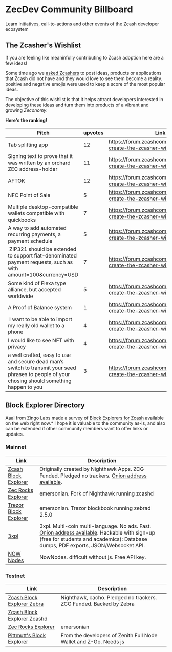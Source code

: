 # ZecDev Community Billboard

Learn initiatives, call-to-actions and other events of the Zcash developer ecosystem

## The Zcasher's Wishlist

If you are feeling like meaninfully contributing to Zcash adoption here are a few ideas!

Some time ago we [asked Zcashers](https://forum.zcashcommunity.com/t/lets-create-the-zcasher-wish-list/51143) to post ideas, products or applications that Zcash did 
not have and they would love to see them become a reality. positive and negative emojis were used to keep a score of 
the most popular ideas.

The objective of this wishlist is that it helps attract developers interested in developing these ideas and turn them 
into products of a vibrant and growing *Zeconomy*.


**Here's the ranking!**

| Pitch | upvotes | Link |
| -- | -- | -- |
| Tab splitting app | 12 | https://forum.zcashcommunity.com/t/lets-create-the-zcasher-wish-list/51143/2 |
| Signing text to prove that it was written by an orchard ZEC address-holder | 11 | https://forum.zcashcommunity.com/t/lets-create-the-zcasher-wish-list/51143/3 |
| AFTOK	| 12 | https://forum.zcashcommunity.com/t/lets-create-the-zcasher-wish-list/51143/4 |
| NFC Point of Sale	| 5	| https://forum.zcashcommunity.com/t/lets-create-the-zcasher-wish-list/51143/5 |
| Multiple desktop-compatible wallets compatible with quickbooks | 7 | https://forum.zcashcommunity.com/t/lets-create-the-zcasher-wish-list/51143/7 |
| A way to add automated recurring payments, a payment schedule | 5 | https://forum.zcashcommunity.com/t/lets-create-the-zcasher-wish-list/51143/8 |
| ZIP321 should be extended to support fiat-denominated payment requests, such as with amount=100&currency=USD | 7 | https://forum.zcashcommunity.com/t/lets-create-the-zcasher-wish-list/51143/10 |
| Some kind of Flexa type alliance, but accepted worldwide | 5 | https://forum.zcashcommunity.com/t/lets-create-the-zcasher-wish-list/51143/15 |
| A Proof of Balance system	| 1 | https://forum.zcashcommunity.com/t/lets-create-the-zcasher-wish-list/51143/16 |
| I want to be able to import my really old wallet to a phone | 4 | https://forum.zcashcommunity.com/t/lets-create-the-zcasher-wish-list/51143/21 |
| I would like to see NFT with privacy | 4 | https://forum.zcashcommunity.com/t/lets-create-the-zcasher-wish-list/51143/28 |
| a well crafted, easy to use and secure dead man’s switch to transmit your seed phrases to people of your chosing should something happen to you | 3 |  https://forum.zcashcommunity.com/t/lets-create-the-zcasher-wish-list/51143/29 |

## Block Explorer Directory

Aaal from Zingo Labs made a survey of [Block Explorers for Zcash](https://forum.zcashcommunity.com/t/block-explorer-directory/52158) available on the
web right now.* I hope it is valuable to the community as-is, and also can be 
extended if other community members want to offer links or updates.

### Mainnet

| Link | Description | 
| -- | -- |
| [Zcash Block Explorer](https://mainnet.zcashexplorer.app/) | Originally created by Nighthawk Apps.  ZCG Funded. Pledged no trackers. [Onion address available](http://zcashfgzdzxwiy7yq74uejvo2ykppu4pzgioplcvdnpmc6gcu5k6vwyd.onion/). |
| [Zec Rocks Explorer](https://explorer.zec.rocks/) | emersonian. Fork of Nighthawk running zcashd |
| [Trezor Block Explorer](https://blockbook.zec.rocks/) | emersonian. Trezor blockbook running zebrad 2.5.0 |
| [3xpl](https://3xpl.com/zcash) | 3xpl. Multi-coin multi-language. No ads. Fast. [Onion address available](http://3xplor3rzajysy4j5fi3g3k27vivfcw75zjxdb2tg2wpz3i4cdiyhxyd.onion/). Hackable with sign-up (free for students and academics): Database dumps, PDF exports, JSON/Websocket API.|
| [NOW Nodes](https://blockexplorers.nownodes.io/zcash) | NowNodes. difficult without js. Free API key. |

### Testnet 

| Link | Description | 
| -- | -- |
| [Zcash Block Explorer Zebra](https://testnet-zebra.zcashexplorer.app/) | Nighthawk, cacho. Pledged no trackers. ZCG Funded. Backed by Zebra |
| [Zcash Block Explorer Zcashd](https://testnet.zcashexplorer.app/) | | Nighthawk, cacho. Pledged no trackers. ZCG Funded. Backed by Zcashd. [Onion address available](http://zcashfgzdzxwiy7yq74uejvo2ykppu4pzgioplcvdnpmc6gcu5k6vwyd.onion/) |
| [Zec Rocks Explorer](https://explorer.testnet.zec.rocks/) | emersonian |
| [Pittmutt's Block Explorer](https://testnet.exblo.app/) | From the developers of Zenith Full Node Wallet and Z-Go. Needs js |